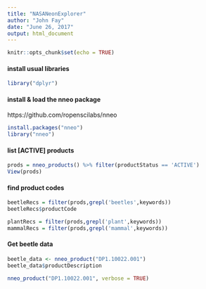 ```yaml
---
title: "NASANeonExplorer"
author: "John Fay"
date: "June 26, 2017"
output: html_document
---
```


```r
knitr::opts_chunk$set(echo = TRUE)
```

#### install usual libraries
```r
library("dplyr")
```

#### install & load the nneo package
https://github.com/ropenscilabs/nneo

```r
install.packages("nneo")
library("nneo")
```

#### list [ACTIVE] products
```r
prods = nneo_products() %>% filter(productStatus == 'ACTIVE')
View(prods)
```

#### find product codes
```r
beetleRecs = filter(prods,grepl('beetles',keywords))
beetleRecs$productCode

plantRecs = filter(prods,grepl('plant',keywords))
mammalRecs = filter(prods,grepl('mammal',keywords))

```


#### Get beetle data
```r
beetle_data <- nneo_product("DP1.10022.001")
beetle_data$productDescription
```
```r
nneo_product("DP1.10022.001", verbose = TRUE)
```

